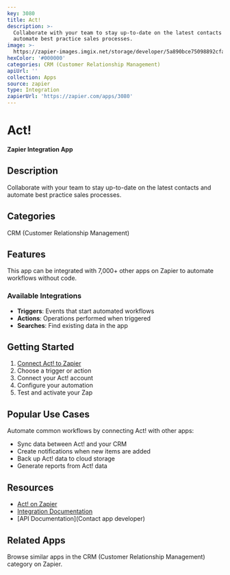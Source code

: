 ```yaml
---
key: 3080
title: Act!
description: >-
  Collaborate with your team to stay up-to-date on the latest contacts and
  automate best practice sales processes.
image: >-
  https://zapier-images.imgix.net/storage/developer/5a890bce75098892cfa2a99903260ee7.png?auto=format%2Ccompress&ixlib=python-3.0.0&q=50
hexColor: '#000000'
categories: CRM (Customer Relationship Management)
apiUrl: ''
collection: Apps
source: zapier
type: Integration
zapierUrl: 'https://zapier.com/apps/3080'
---
```

# Act!

**Zapier Integration App**

## Description

Collaborate with your team to stay up-to-date on the latest contacts and automate best practice sales processes.

## Categories

CRM (Customer Relationship Management)

## Features

This app can be integrated with 7,000+ other apps on Zapier to automate workflows without code.

### Available Integrations

- **Triggers**: Events that start automated workflows
- **Actions**: Operations performed when triggered
- **Searches**: Find existing data in the app

## Getting Started

1. [Connect Act! to Zapier](https://zapier.com/apps/3080)
2. Choose a trigger or action
3. Connect your Act! account
4. Configure your automation
5. Test and activate your Zap

## Popular Use Cases

Automate common workflows by connecting Act! with other apps:

- Sync data between Act! and your CRM
- Create notifications when new items are added
- Back up Act! data to cloud storage
- Generate reports from Act! data

## Resources

- [Act! on Zapier](https://zapier.com/apps/3080)
- [Integration Documentation](https://zapier.com/apps/3080/integrations)
- [API Documentation](Contact app developer)

## Related Apps

Browse similar apps in the CRM (Customer Relationship Management) category on Zapier.
